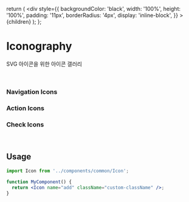 

<Meta title="Iconography" />

  return (
    <IconItem name={name}>
      <div
        style={{
          backgroundColor: 'black',
          width: '100%',
          height: '100%',
          padding: '11px',
          borderRadius: '4px',
          display: 'inline-block',
        }}
      >
        {children}
      </div>
    </IconItem>
  );
};

# Iconography

SVG 아이콘을 위한 아이콘 갤러리

<br />

<IconGallery>
  <IconItem name="camera-dark">
    <Icon name="camera-dark" />
  </IconItem>
  <DarkIconItem name="camera-white">
    <Icon name="camera-white" />
  </DarkIconItem>
  <IconItem name="agree-beige">
    <Icon name="agree-beige" />
  </IconItem>
  <DarkIconItem name="agree-white">
    <Icon name="agree-white" />
  </DarkIconItem>
</IconGallery>
<IconGallery>
  <IconItem name="celebrate-beige">
    <Icon name="celebrate-beige" />
  </IconItem>
  <IconItem name="celebrate-lg">
    <Icon name="celebrate-lg" />
  </IconItem>
  <DarkIconItem name="celebrate-white">
    <Icon name="celebrate-white" />
  </DarkIconItem>
  <IconItem name="profile-beige">
    <Icon name="profile-beige" />
  </IconItem>
  <DarkIconItem name="profile-white">
    <Icon name="profile-white" />
  </DarkIconItem>
</IconGallery>

### Navigation Icons

<IconGallery>
  <IconItem name="left">
    <Icon name="left" />
  </IconItem>
  <IconItem name="right">
    <Icon name="right" />
  </IconItem>
  <IconItem name="top">
    <Icon name="top" />
  </IconItem>
  <IconItem name="down1">
    <Icon name="down1" />
  </IconItem>
  <IconItem name="go">
    <Icon name="go" />
  </IconItem>
</IconGallery>

### Action Icons

<IconGallery>
  <IconItem name="add">
    <Icon name="add" />
  </IconItem>
  <IconItem name="close">
    <Icon name="close" />
  </IconItem>
  <DarkIconItem name="close-sm">
    <Icon name="close-sm" />
  </DarkIconItem>
  <IconItem name="search">
    <Icon name="search" />
  </IconItem>
</IconGallery>

### Check Icons

<IconGallery>
  <IconItem name="check-sm-checked">
    <Icon name="check-sm-checked" />
  </IconItem>
  <IconItem name="check-sm-red">
    <Icon name="check-sm-red" />
  </IconItem>
  <IconItem name="check-sm">
    <Icon name="check-sm" />
  </IconItem>
  <IconItem name="check1">
    <Icon name="check1" />
  </IconItem>
</IconGallery>
<IconGallery>
  <IconItem name="check2-checked">
    <Icon name="check2-checked" />
  </IconItem>
  <IconItem name="check2-unchecked">
    <Icon name="check2-unchecked" />
  </IconItem>
</IconGallery>

<br />

## Usage

```jsx
import Icon from '../components/common/Icon';

function MyComponent() {
  return <Icon name="add" className="custom-className" />;
}
```
